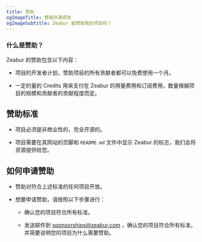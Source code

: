 ```yaml
---
title: 赞助
ogImageTitle: 赞助开源项目
ogImageSubtitle: Zeabur 能赞助我的项目吗？
---
```


### 什么是赞助？

Zeabur 的赞助包含以下内容：

- 项目的开发者计划，赞助项目的所有贡献者都可以免费使用一个月。

- 一定的量的 Credits 用来支付在 Zeabur 的用量费用和订阅费用，数量根据项目的规模和贡献者的贡献程度而定。

## 赞助标准

- 项目必须是非商业性的，完全开源的。

- 项目需要在其网站的页脚和 `README.md` 文件中显示 Zeabur 的标志，我们会将资源提供给您。

## 如何申请赞助

- 赞助对符合上述标准的任何项目开放。

- 想要申请赞助，请按照以下步骤进行：

    - 确认您的项目符合所有标准。

    - 发送邮件到 sponsorships@zeabur.com ，确认您的项目符合所有标准，并简要说明您的项目为什么需要赞助。